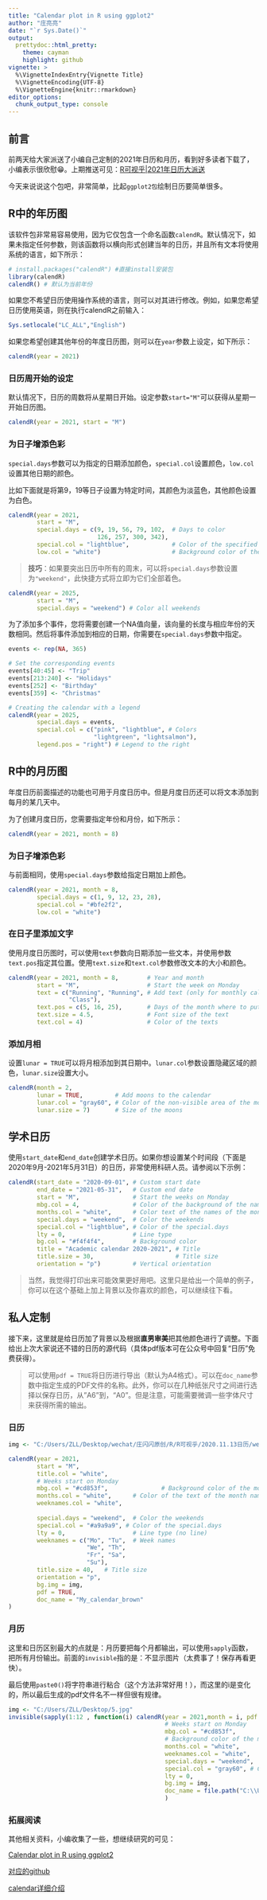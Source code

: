 ```yaml
---
title: "Calendar plot in R using ggplot2"
author: "庄亮亮"
date: "`r Sys.Date()`"
output:
  prettydoc::html_pretty:
    theme: cayman
    highlight: github
vignette: >
  %\VignetteIndexEntry{Vignette Title}
  %\VignetteEncoding{UTF-8}
  %\VignetteEngine{knitr::rmarkdown}
editor_options: 
  chunk_output_type: console
---
```




## 前言

前两天给大家派送了小编自己定制的2021年日历和月历，看到好多读者下载了，小编表示很欣慰😁。上期推送可见：[R可视乎|2021年日历大派送](https://mp.weixin.qq.com/s?__biz=MzI1NjUwMjQxMQ==&mid=2247487678&idx=1&sn=4ddebccf2214e8e20a2a798ab23d002f&chksm=ea24ef5add53664c274d47a677804251052135c609cd6207e17c94b49ed6b7908321c8b7890f&token=1431845296&lang=zh_CN#rd)

今天来说说这个包吧，非常简单，比起`ggplot2包`绘制日历要简单很多。

## R中的年历图

该软件包非常易容易使用，因为它仅包含一个命名函数`calendR`。默认情况下，如果未指定任何参数，则该函数将以横向形式创建当年的日历，并且所有文本将使用系统的语言，如下所示：

```r
# install.packages("calendR") #直接install安装包
library(calendR)
calendR() # 默认为当前年份
```

如果您不希望日历使用操作系统的语言，则可以对其进行修改。例如，如果您希望日历使用英语，则在执行calendR之前输入：
```r
Sys.setlocale("LC_ALL","English")
```


如果您希望创建其他年份的年度日历图，则可以在`year`参数上设定，如下所示：
```r
calendR(year = 2021) 
```


### 日历周开始的设定

默认情况下，日历的周数将从星期日开始。设定参数`start="M"`可以获得从星期一开始日历图。

```r
calendR(year = 2021, start = "M") 
```

### 为日子增添色彩

`special.days`参数可以为指定的日期添加颜色，`special.col`设置颜色，`low.col`设置其他日期的颜色。

比如下面就是将第9，19等日子设置为特定时间，其颜色为淡蓝色，其他颜色设置为白色。
```r
calendR(year = 2021,
        start = "M",
        special.days = c(9, 19, 56, 79, 102,  # Days to color
                         126, 257, 300, 342),
        special.col = "lightblue",            # Color of the specified days
        low.col = "white")                    # Background color of the rest of the days
```


> **技巧**：如果要突出日历中所有的周末，可以将`special.days`参数设置为`"weekend"`，此快捷方式将立即为它们全部着色。


```r
calendR(year = 2025,
        start = "M",
        special.days = "weekend") # Color all weekends
```


为了添加多个事件，您将需要创建一个NA值向量，该向量的长度与相应年份的天数相同。然后将事件添加到相应的日期，你需要在`special.days`参数中指定。

```r
events <- rep(NA, 365)

# Set the corresponding events
events[40:45] <- "Trip"
events[213:240] <- "Holidays"
events[252] <- "Birthday"
events[359] <- "Christmas" 

# Creating the calendar with a legend
calendR(year = 2025,
        special.days = events,
        special.col = c("pink", "lightblue", # Colors
                        "lightgreen", "lightsalmon"),
        legend.pos = "right") # Legend to the right
```


## R中的月历图

年度日历前面描述的功能也可用于月度日历中。但是月度日历还可以将文本添加到每月的某几天中。

为了创建月度日历，您需要指定年份和月份，如下所示：

```r
calendR(year = 2021, month = 8)
```

### 为日子增添色彩

与前面相同，使用`special.days`参数给指定日期加上颜色。

```r
calendR(year = 2021, month = 8,
        special.days = c(1, 9, 12, 23, 28),
        special.col = "#bfe2f2",
        low.col = "white")
```

### 在日子里添加文字

使用月度日历图时，可以使用`text`参数向日期添加一些文本，并使用参数`text.pos`指定其位置。使用`text.size`和`text.col`参数修改文本的大小和颜色。

```r
calendR(year = 2021, month = 8,        # Year and month
        start = "M",                   # Start the week on Monday
        text = c("Running", "Running", # Add text (only for monthly calendars)
                 "Class"), 
        text.pos = c(5, 16, 25),       # Days of the month where to put the texts 
        text.size = 4.5,               # Font size of the text
        text.col = 4)                  # Color of the texts
```

### 添加月相

设置`lunar = TRUE`可以将月相添加到其日期中。`lunar.col`参数设置隐藏区域的颜色，`lunar.size `设置大小。


```r
calendR(month = 2,  
        lunar = TRUE,         # Add moons to the calendar
        lunar.col = "gray60", # Color of the non-visible area of the moons
        lunar.size = 7)       # Size of the moons
```


## 学术日历

使用`start_date`和`end_date`创建学术日历。如果你想设置某个时间段（下面是2020年9月-2021年5月31日）的日历，非常使用科研人员。请参阅以下示例：

```r
calendR(start_date = "2020-09-01", # Custom start date
        end_date = "2021-05-31",   # Custom end date
        start = "M",               # Start the weeks on Monday
        mbg.col = 4,               # Color of the background of the names of the months
        months.col = "white",      # Color text of the names of the months
        special.days = "weekend",  # Color the weekends
        special.col = "lightblue", # Color of the special.days
        lty = 0,                   # Line type
        bg.col = "#f4f4f4",        # Background color
        title = "Academic calendar 2020-2021", # Title
        title.size = 30,                       # Title size
        orientation = "p")         # Vertical orientation
```
> 当然，我觉得打印出来可能效果更好用吧。这里只是给出一个简单的例子，你可以在这个基础上加上背景以及你喜欢的颜色，可以继续往下看。

## 私人定制

接下来，这里就是给日历加了背景以及根据**直男审美**把其他颜色进行了调整。下面给出上次大家说还不错的日历的源代码（具体pdf版本可在公众号中回复“日历”免费获得）。

> 可以使用`pdf = TRUE`将日历进行导出（默认为A4格式）。可以在`doc_name`参数中指定生成的PDF文件的名称。此外，你可以在几种纸张尺寸之间进行选择以保存日历，从"A6"到，"A0"。但是注意，可能需要微调一些字体尺寸来获得所需的输出。

### 日历
```r
img <- "C:/Users/ZLL/Desktop/wechat/庄闪闪原创/R/R可视乎/2020.11.13日历/wechat/5.jpg"

calendR(year = 2021,
        start = "M", 
        title.col = "white",
        # Weeks start on Monday
        mbg.col = "#cd853f",               # Background color of the month names
        months.col = "white",      # Color of the text of the month names
        weeknames.col = "white",
        
        special.days = "weekend",  # Color the weekends
        special.col = "#a9a9a9", # Color of the special.days
        lty = 0,                   # Line type (no line)
        weeknames = c("Mo", "Tu",  # Week names
                      "We", "Th",
                      "Fr", "Sa",
                      "Su"),
        title.size = 40,   # Title size
        orientation = "p",
        bg.img = img,
        pdf = TRUE,
        doc_name = "My_calendar_brown"
)  
```


### 月历

这里和日历区别最大的点就是：月历要把每个月都输出，可以使用`sapply`函数，把所有月份输出。前面的`invisible`指的是：不显示图片（太费事了！保存再看更快）。

最后使用`paste0()`将字符串进行粘合（这个方法非常好用！），而这里的i是变化的，所以最后生成的pdf文件名不一样但很有规律。

```r
img <- "C:/Users/ZLL/Desktop/5.jpg"
invisible(sapply(1:12 , function(i) calendR(year = 2021,month = i, pdf = TRUE,                            title.col = "white",
                                            # Weeks start on Monday
                                            mbg.col = "#cd853f",  
                                            # Background color of the month names
                                            months.col = "white",      # Color of the text of the month names
                                            weeknames.col = "white",
                                            special.days = "weekend",  # Color the weekends
                                            special.col = "gray60", # Color of the special.days
                                            lty = 0,                   # Line type (no line)
                                            bg.img = img,
                                            doc_name = file.path("C:\\Users\\ZLL\\Documents\\calendar", paste0("Calendar(gray)_2021_", i))))
                                            )
```

### 拓展阅读

其他相关资料，小编收集了一些，想继续研究的可见：

[Calendar plot in R using ggplot2](https://r-coder.com/calendar-plot-r/ "Calendar plot in R using ggplot2")

[对应的github](https://rdrr.io/github/houyunhuang/ggcor/man/ "对应的github")

[calendar详细介绍](https://cran.r-project.org/web/packages/calendar/calendar.pdf "calendar详细介绍")





